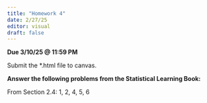 ```yaml
---
title: "Homework 4"
date: 2/27/25
editor: visual
draft: false
---
```


**Due 3/10/25 \@ 11:59 PM**

Submit the \*.html file to canvas.

**Answer the following problems from the Statistical Learning Book:**

From Section 2.4: 1, 2, 4, 5, 6
